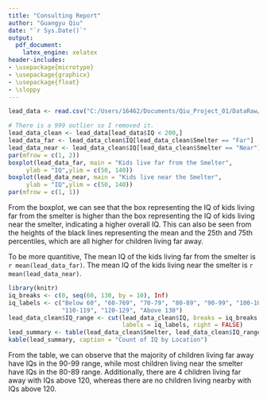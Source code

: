 ```yaml
---
title: "Consulting Report"
author: "Guangyu Qiu"
date: "`r Sys.Date()`"
output: 
  pdf_document:
    latex_engine: xelatex
header-includes:
- \usepackage{microtype}
- \usepackage{graphicx}
- \usepackage{float}
- \sloppy
---
```



```r
lead_data <- read.csv("C:/Users/16462/Documents/Qiu_Project_01/DataRaw/lead-iq-01.csv")
```

```r
# There is a 999 outlier so I removed it.
lead_data_clean <- lead_data[lead_data$IQ < 200,]
lead_data_far <- lead_data_clean$IQ[lead_data_clean$Smelter == "Far"]
lead_data_near <- lead_data_clean$IQ[lead_data_clean$Smelter == "Near"]
par(mfrow = c(1, 2))
boxplot(lead_data_far, main = "Kids live far from the Smelter", 
     ylab = "IQ",ylim = c(50, 140))
boxplot(lead_data_near, main = "Kids live near the Smelter", 
     ylab = "IQ",ylim = c(50, 140))
par(mfrow = c(1, 1))
```
From the boxplot, we can see that the box representing the IQ of kids living far from the smelter is higher than the box representing the IQ of kids living near the smelter, indicating a higher overall IQ. This can also be seen from the heights of the black lines representing the mean and the 25th and 75th percentiles, which are all higher for children living far away. 

To be more quantitive, The mean IQ of the kids living far from the smelter is `r mean(lead_data_far)`. The mean IQ of the kids living near the smelter is `r mean(lead_data_near)`.

```r
library(knitr)
iq_breaks <- c(0, seq(60, 130, by = 10), Inf)
iq_labels <- c("Below 60", "60-769", "70-79", "80-89", "90-99", "100-109",
               "110-119", "120-129", "Above 130")
lead_data_clean$IQ_range <- cut(lead_data_clean$IQ, breaks = iq_breaks,
                                labels = iq_labels, right = FALSE)
lead_summary <- table(lead_data_clean$Smelter, lead_data_clean$IQ_range)
kable(lead_summary, caption = "Count of IQ by Location")
```
From the table, we can observe that the majority of children living far away have IQs in the 90-99 range, while most children living near the smelter have IQs in the 80-89 range. Additionally, there are 4 children living far away with IQs above 120, whereas there are no children living nearby with IQs above 120.
